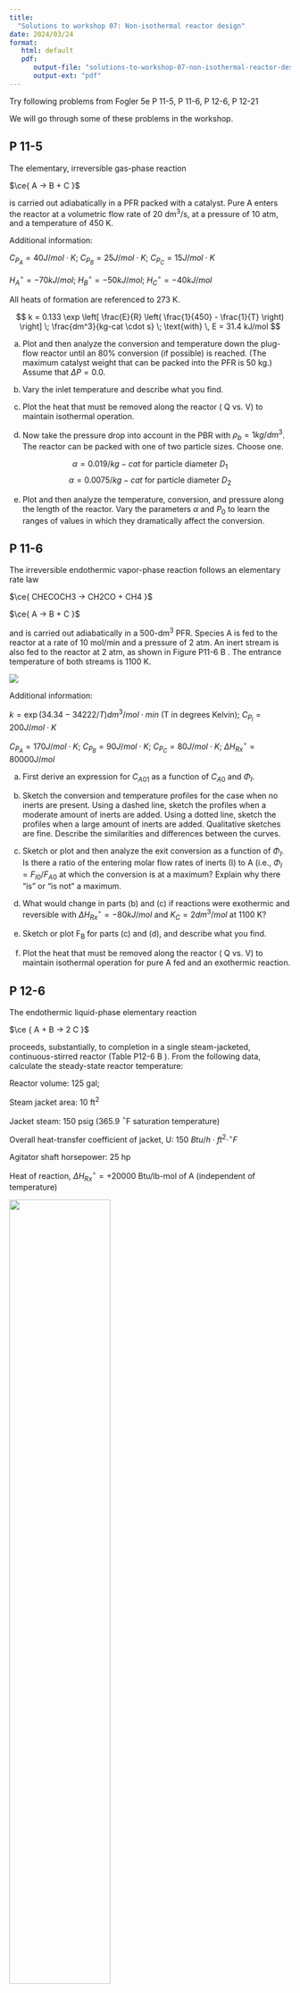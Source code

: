 ```yaml
---
title: 
  "Solutions to workshop 07: Non-isothermal reactor design"
date: 2024/03/24
format: 
   html: default
   pdf:
      output-file: "solutions-to-workshop-07-non-isothermal-reactor-design"
      output-ext: "pdf"
---
```



Try following problems from Fogler 5e
P 11-5,
P 11-6,
P 12-6,
P 12-21

We will go through some of these problems in the workshop.

## P 11-5

The elementary, irreversible gas-phase reaction

$\ce{ A -> B + C }$

is carried out adiabatically in a PFR packed with a catalyst.
Pure A enters the reactor at a volumetric flow rate of 20 dm^3^/s, at a pressure of 10 atm, and a temperature of 450 K.

Additional information:

$C_{P_A} = 40 J/mol \cdot K$;
$C_{P_B} = 25 J/mol \cdot K$;
$C_{P_C} = 15 J/mol \cdot K$

$H_A^{\circ} = -70 kJ/mol$;
$H_B^{\circ} = -50 kJ/mol$;
$H_C^{\circ} = -40 kJ/mol$

All heats of formation are referenced to 273 K.

$$ k = 0.133 \exp \left[ \frac{E}{R} \left( \frac{1}{450} - \frac{1}{T} \right) \right] \; \frac{dm^3}{kg-cat \cdot s} \; \text{with} \, E = 31.4 kJ/mol $$

(a) Plot and then analyze the conversion and temperature down the plug-flow reactor until an 80% conversion (if possible) is reached.
(The maximum catalyst weight that can be packed into the PFR is 50 kg.) Assume that $\Delta P = 0.0$.

(b) Vary the inlet temperature and describe what you find.

(c) Plot the heat that must be removed along the reactor ( Q vs. V) to maintain isothermal operation.

(d) Now take the pressure drop into account in the PBR with $\rho_b = 1 kg/dm^3$.
The reactor can be packed with one of two particle sizes. Choose one.

$$ \alpha = 0.019/kg-cat \: \text{for particle diameter} \: D_1 $$
$$ \alpha = 0.0075/kg-cat \: \text{for particle diameter} \: D_2 $$

(e) Plot and then analyze the temperature, conversion, and pressure along the length of the reactor.
Vary the parameters $\alpha$ and $P_0$ to learn the ranges of values in which they dramatically affect the conversion.

## P 11-6

The irreversible endothermic vapor-phase reaction follows an elementary rate law

$\ce{ CHECOCH3 -> CH2CO + CH4 }$

$\ce{ A -> B + C }$

and is carried out adiabatically in a 500-dm^3^ PFR.
Species A is fed to the reactor at a rate of 10 mol/min and a pressure of 2 atm.
An inert stream is also fed to the reactor at 2 atm, as shown in Figure P11-6 B .
The entrance temperature of both streams is 1100 K.

![](../../../assets/images/fig_p11.6.png)

Additional information:

$k = \exp (34.34 - 34222/T) dm^3/mol \cdot min$
(T in degrees Kelvin);
$C_{P_l} = 200 J/ mol \cdot K$

$C_{P_A} = 170 J/ mol \cdot K$;
$C_{P_B} = 90 J/ mol \cdot K$;
$C_{P_C} = 80 J/ mol \cdot K$;
$\Delta H_{Rx}^\circ = 80000 J/ mol$

(a) First derive an expression for $C_{A01}$ as a function of $C_{A0}$ and $\Phi_I$.

(b) Sketch the conversion and temperature profiles for the case when no inerts are present.
Using a dashed line, sketch the profiles when a moderate amount of inerts are added.
Using a dotted line, sketch the profiles when a large amount of inerts are added.
Qualitative sketches are fine.
Describe the similarities and differences between the curves.

(c) Sketch or plot and then analyze the exit conversion as a function of $\Phi_I$.
Is there a ratio of the entering molar flow rates of inerts (I) to A (i.e., $\Phi_I = F_{I0}/ F_{A0}$ at which the conversion is at a maximum?
Explain why there “is” or “is not” a maximum.

(d) What would change in parts (b) and (c) if reactions were exothermic and reversible with $\Delta H_{Rx}^{\circ} = -80 kJ/mol$ and $K_C = 2 dm^3/mol$ at 1100 K?

(e) Sketch or plot F~B~ for parts (c) and (d), and describe what you find.

(f) Plot the heat that must be removed along the reactor ( Q vs. V) to maintain isothermal operation for pure A fed and an exothermic reaction.

## P 12-6

The endothermic liquid-phase elementary reaction

$\ce { A + B -> 2 C }$

proceeds, substantially, to completion in a single steam-jacketed, continuous-stirred reactor (Table P12-6 B ).
From the following data, calculate the steady-state reactor temperature:

Reactor volume: 125 gal;

Steam jacket area: 10 ft^2^

Jacket steam: 150 psig (365.9 $^{\circ}$F saturation temperature)

Overall heat-transfer coefficient of jacket, U: 150 $Btu/h \cdot ft^2 \cdot ^{\circ}F$

Agitator shaft horsepower: 25 hp

Heat of reaction, $\Delta H_{Rx}^{\circ} = + 20000$ Btu/lb-mol of A (independent of temperature)

![](../../../assets/images/fig_p12.6.png){width=60%}

## P 12-21

The irreversible liquid-phase reactions

Reaction 1: $\ce{A + B -> 2 C}$ $\;\;\;\;$
$r_{1C} = k_{1C} C_A C_B$

Reaction 2: $\ce{2 B + C -> D}$ $\;\;\;\;$
$r_{2D} = k_{2D} C_B C_C$

are carried out in a PFR with heat exchange.
The following temperature profiles were obtained for the reactor and the coolant stream:

![](../../../assets/images/fig_12.21.png){width=80%}

The concentrations of A, B, C, and D were measured at the point down the reactor where the liquid temperature, T, reached a maximum, and they were found to be C~A~ = 0.1, C~B~ = 0.2, C~C~= 0.5, and C~D~= 1.5, all in mol/dm^3^.
The product of the overall heat-transfer coefficient and the heat-exchanger area per unit volume, Ua, is 10 $cal/s \cdot dm^3 \cdot K$. The entering molar flow rate of A is 10 mol/s.

Additional information

$C_{P_A}= C_{P_B}=C_{P_C}=30 \, cal/mol/K$
$\;\;\;\;$
$C_{P_D}= 90 \, cal/mol/K$,
$\;\;\;\;$
$C_{P_I}=100 \, cal/mol/K$

$\Delta H_{Rx1A}^\circ = +5000 \, cal/ molA$;
$\;\;\;\;$
$k_{1C} = 0.043 (dm^3/mol \cdot s)$ at 400 K

$\Delta H_{Rx2B}^\circ = +5000 \, cal/ molB$;
$\;\;\;\;$
$k_{2D} = 0.4 (dm^3/mol \cdot s) \exp 5000 K \left[ \frac{1}{500} - \frac{1}{T}\right]$

(a) What is the activation energy for Reaction (1)?

